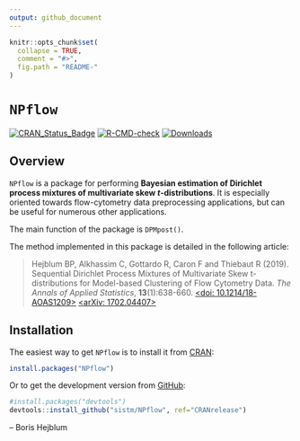 ```yaml
---
output: github_document
---
```


<!-- README.md is generated from README.Rmd. Please edit that file -->

```r
knitr::opts_chunk$set(
  collapse = TRUE,
  comment = "#>",
  fig.path = "README-"
)
```

# `NPflow`

[![CRAN_Status_Badge](http://www.r-pkg.org/badges/version/NPflow)](https://cran.r-project.org/package=NPflow)
[![R-CMD-check](https://github.com/sistm/NPflow/workflows/R-CMD-check/badge.svg)](https://github.com/sistm/NPflow/actions)
[![Downloads](https://cranlogs.r-pkg.org/badges/NPflow?color=blue)](https://www.r-pkg.org/pkg/NPflow)


## Overview

`NPflow` is a package for performing **Bayesian estimation of Dirichlet process mixtures of multivariate skew $t$-distributions**.
It is especially oriented towards flow-cytometry data preprocessing applications, but can be useful for numerous other applications.

The main function of the package is `DPMpost()`.

The method implemented in this package is detailed in the following article:

> Hejblum BP, Alkhassim C, Gottardo R, Caron F and Thiebaut R (2019).
Sequential Dirichlet Process Mixtures of Multivariate Skew t-distributions for 
Model-based Clustering of Flow Cytometry Data. *The Annals of Applied Statistics*, 
**13**(1):638-660. 
[<doi: 10.1214/18-AOAS1209>](https://doi.org/10.1214/18-AOAS1209) 
[<arXiv: 1702.04407>](https://arxiv.org/abs/1702.04407)


## Installation


The easiest way to get `NPflow` is to install it from [CRAN](https://cran.r-project.org/package=NPflow):
```r
install.packages("NPflow")
```

Or to get the development version from [GitHub](https://github.com/sistm/NPflow):
```r
#install.packages("devtools")
devtools::install_github("sistm/NPflow", ref="CRANrelease")
```

 -- Boris Hejblum
